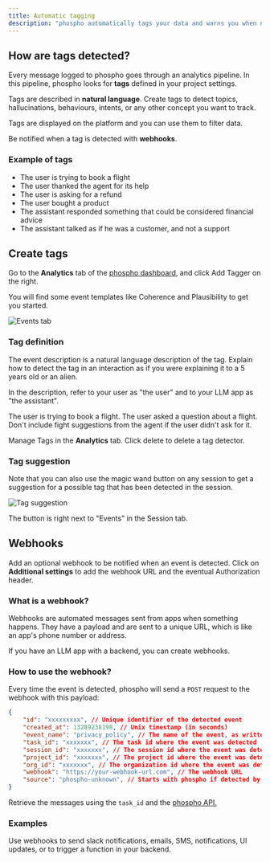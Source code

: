 ```yaml
---
title: Automatic tagging
description: "phospho automatically tags your data and warns you when needed"
---
```


## How are tags detected?

Every message logged to phospho goes through an analytics pipeline. In this pipeline, phospho looks for **tags** defined in your project settings.

Tags are described in **natural language**. Create tags to detect topics, hallucinations, behaviours, intents, or any other concept you want to track.

Tags are displayed on the platform and you can use them to filter data.

Be notified when a tag is detected with **webhooks**.

### Example of tags

- The user is trying to book a flight
- The user thanked the agent for its help
- The user is asking for a refund
- The user bought a product
- The assistant responded something that could be considered financial advice
- The assistant talked as if he was a customer, and not a support

## Create tags

Go to the **Analytics** tab of the [phospho dashboard](https://platform.phospho.ai/), and click Add Tagger on the right.

You will find some event templates like Coherence and Plausibility to get you started.

![Events tab](../images/explore/events%20detection/Create%20event.png)


### Tag definition

The event description is a natural language description of the tag. Explain how to detect the tag in an interaction as if you were explaining it to a 5 years old or an alien.

In the description, refer to your user as "the user" and to your LLM app as "the assistant".

<Card title="Example of an event description">
  The user is trying to book a flight. The user asked a question about a flight.
  Don't include fight suggestions from the agent if the user didn't ask for it.
</Card>

Manage Tags in the **Analytics** tab. Click delete to delete a tag detector.

### Tag suggestion

Note that you can also use the magic wand button on any session to get a suggestion for a possible tag that has been detected in the session.

![Tag suggestion](../images/explore/events%20detection/Event%20suggestion.png)

The button is right next to "Events" in the Session tab.

## Webhooks

Add an optional webhook to be notified when an event is detected. Click on **Additional settings** to add the webhook URL and the eventual Authorization header.

### What is a webhook?

Webhooks are automated messages sent from apps when something happens. They have a payload and are sent to a unique URL, which is like an app's phone number or address. 

If you have an LLM app with a backend, you can create webhooks.

### How to use the webhook?

Every time the event is detected, phospho will send a `POST` request to the webhook with this payload:

```json
{
    "id": "xxxxxxxxx", // Unique identifier of the detected event
    "created_at": 13289238198, // Unix timestamp (in seconds)
    "event_name": "privacy_policy", // The name of the event, as written in the dashboard
    "task_id": "xxxxxxx", // The task id where the event was detected
    "session_id": "xxxxxxx", // The session id where the event was detected
    "project_id": "xxxxxxx", // The project id where the event was detected
    "org_id": "xxxxxxx", // The organization id where the event was detected
    "webhook": "https://your-webhook-url.com", // The webhook URL
    "source": "phospho-unknown", // Starts with phospho if detected by phospho
}
```

Retrieve the messages using the `task_id` and the [phospho API.](https://api.phospho.ai/v2/redoc#tag/Tasks/operation/get_task_tasks__task_id__get)

### Examples

Use webhooks to send slack notifications, emails, SMS, notifications, UI updates, or to trigger a function in your backend.